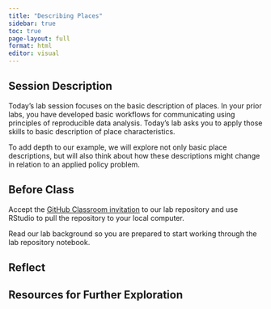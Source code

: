 ```yaml
---
title: "Describing Places"
sidebar: true
toc: true
page-layout: full
format: html
editor: visual
---
```


## Session Description

Today's lab session focuses on the basic description of places. In your prior labs, you have developed basic workflows for communicating using principles of reproducible data analysis. Today's lab asks you to apply those skills to basic description of place characteristics.

To add depth to our example, we will explore not only basic place descriptions, but will also think about how these descriptions might change in relation to an applied policy problem.

## Before Class

Accept the [GitHub Classroom invitation](https://classroom.github.com/a/f9phgn1X) to our lab repository and use RStudio to pull the repository to your local computer.

Read our lab background so you are prepared to start working through the lab repository notebook.

## Reflect

## Resources for Further Exploration
